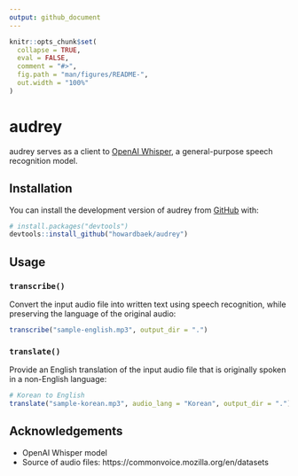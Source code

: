 ```yaml
---
output: github_document
---
```


<!-- README.md is generated from README.Rmd. Please edit that file -->

```r
knitr::opts_chunk$set(
  collapse = TRUE,
  eval = FALSE,
  comment = "#>",
  fig.path = "man/figures/README-",
  out.width = "100%"
)
```

# audrey

<!-- badges: start -->
<!-- badges: end -->

audrey serves as a client to [OpenAI Whisper](https://github.com/openai/whisper), a general-purpose speech recognition model. 

## Installation

You can install the development version of audrey from [GitHub](https://github.com/) with:

``` r
# install.packages("devtools")
devtools::install_github("howardbaek/audrey")
```

## Usage

### `transcribe()`

Convert the input audio file into written text using speech recognition, while preserving the language of the original audio:

```r
transcribe("sample-english.mp3", output_dir = ".")
```


### `translate()`

Provide an English translation of the input audio file that is originally spoken in a non-English language:

```r
# Korean to English
translate("sample-korean.mp3", audio_lang = "Korean", output_dir = ".")
```


## Acknowledgements

- OpenAI Whisper model
- Source of audio files: https://commonvoice.mozilla.org/en/datasets
